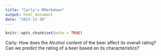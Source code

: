 ```yaml
---
title: "Carly's RMarkdown"
output: html_document
date: "2023-11-30"
---
```


```r
knitr::opts_chunk$set(echo = TRUE)
```
Carly:
How does the Alcohol content of the beer affect its overall rating?
Can we predict the rating of a beer based on its characteristics?
